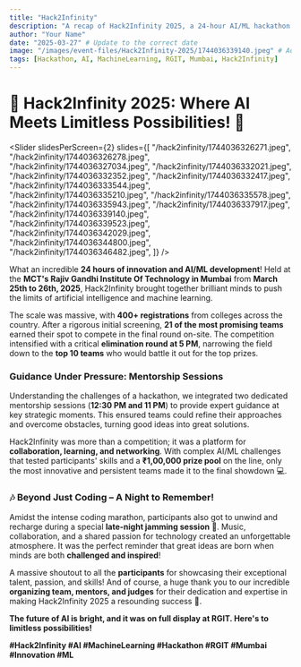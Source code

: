 ```yaml
---
title: "Hack2Infinity"
description: "A recap of Hack2Infinity 2025, a 24-hour AI/ML hackathon at MCT's RGIT, Mumbai, that brought together 400+ participants for a showdown of innovation."
author: "Your Name"
date: "2025-03-27" # Update to the correct date
image: "/images/event-files/Hack2Infinity-2025/1744036339140.jpeg" # Add a path to a relevant image
tags: [Hackathon, AI, MachineLearning, RGIT, Mumbai, Hack2Infinity]
---
```


# 🌟 Hack2Infinity 2025: Where AI Meets Limitless Possibilities! 🚀

<Slider
  slidesPerScreen={2}
  slides={[
    "/hack2infinity/1744036326271.jpeg",
    "/hack2infinity/1744036326278.jpeg",
    "/hack2infinity/1744036327034.jpeg",
    "/hack2infinity/1744036332021.jpeg",
    "/hack2infinity/1744036332352.jpeg",
    "/hack2infinity/1744036332417.jpeg",
    "/hack2infinity/1744036333544.jpeg",
    "/hack2infinity/1744036335210.jpeg",
    "/hack2infinity/1744036335578.jpeg",
    "/hack2infinity/1744036335943.jpeg",
    "/hack2infinity/1744036337917.jpeg",
    "/hack2infinity/1744036339140.jpeg",
    "/hack2infinity/1744036339523.jpeg",
    "/hack2infinity/1744036342029.jpeg",
    "/hack2infinity/1744036344800.jpeg",
    "/hack2infinity/1744036346482.jpeg",
  ]}
/>

What an incredible **24 hours of innovation and AI/ML development**! Held at the **MCT's Rajiv Gandhi Institute Of Technology in Mumbai** from **March 25th to 26th, 2025**, Hack2Infinity brought together brilliant minds to push the limits of artificial intelligence and machine learning.

The scale was massive, with **400+ registrations** from colleges across the country. After a rigorous initial screening, **21 of the most promising teams** earned their spot to compete in the final round on-site. The competition intensified with a critical **elimination round at 5 PM**, narrowing the field down to the **top 10 teams** who would battle it out for the top prizes.

### Guidance Under Pressure: Mentorship Sessions

Understanding the challenges of a hackathon, we integrated two dedicated mentorship sessions (**12:30 PM and 11 PM**) to provide expert guidance at key strategic moments. This ensured teams could refine their approaches and overcome obstacles, turning good ideas into great solutions.

Hack2Infinity was more than a competition; it was a platform for **collaboration, learning, and networking**. With complex AI/ML challenges that tested participants' skills and a **₹1,00,000 prize pool** on the line, only the most innovative and persistent teams made it to the final showdown 💻.

### 🎶 Beyond Just Coding – A Night to Remember!

Amidst the intense coding marathon, participants also got to unwind and recharge during a special **late-night jamming session** 🎵. Music, collaboration, and a shared passion for technology created an unforgettable atmosphere. It was the perfect reminder that great ideas are born when minds are both **challenged and inspired**!

A massive shoutout to all the **participants** for showcasing their exceptional talent, passion, and skills! And of course, a huge thank you to our incredible **organizing team, mentors, and judges** for their dedication and expertise in making Hack2Infinity 2025 a resounding success 🎉.

**The future of AI is bright, and it was on full display at RGIT. Here's to limitless possibilities!**

**#Hack2Infinity #AI #MachineLearning #Hackathon #RGIT #Mumbai #Innovation #ML**
